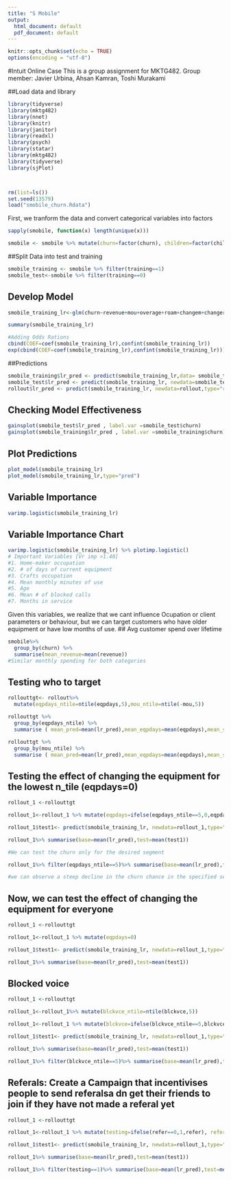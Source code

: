 ---
title: "S Mobile"
output:
  html_document: default
  pdf_document: default
---

```{r setup, include=FALSE}
knitr::opts_chunk$set(echo = TRUE)
options(encoding = "utf-8")

```

#Intuit Online Case
 This is a group assignment for MKTG482. 
 Group member: Javier Urbina, Ahsan Kamran, Toshi Murakami
 
##Load data and library
```{r}

library(tidyverse)
library(mktg482)
library(nnet)
library(knitr)
library(janitor)
library(readxl)
library(psych)
library(statar)
library(mktg482)
library(tidyverse)
library(sjPlot)



rm(list=ls())
set.seed(13579)
load("smobile_churn.Rdata")
```
First, we tranform the data and convert categorical variables into factors

```{r}

sapply(smobile, function(x) length(unique(x)))

smobile <- smobile %>% mutate(churn=factor(churn), children=factor(children),creditaa=factor(creditaa),travel=factor(travel))

```


##Split Data into test and training

```{r}
smobile_training <- smobile %>% filter(training==1)
smobile_test<-smobile %>% filter(training==0)
```




## Develop Model
```{r}
smobile_training_lr<-glm(churn~revenue+mou+overage+roam+changem+changer+dropvce+blckvce+unansvce+custcare+threeway+months+uniqsubs+phones+eqpdays+age+children+creditaa+refurb+occprof+occcler+occcrft+occstud+occhmkr+occret+occself+travel+retcalls+refer+incmiss+income+mcycle, family=binomial, data=smobile_training)

summary(smobile_training_lr)

#Adding Odds Rations
cbind(COEF=coef(smobile_training_lr),confint(smobile_training_lr))
exp(cbind(COEF=coef(smobile_training_lr),confint(smobile_training_lr)))

```

##Predictions
```{r}
smobile_training$lr_pred <- predict(smobile_training_lr,data= smobile_training, type="response")
smobile_test$lr_pred <- predict(smobile_training_lr, newdata=smobile_test,type="response")
rollout$lr_pred <- predict(smobile_training_lr, newdata=rollout,type="response")

```

## Checking Model Effectiveness
```{r}
gainsplot(smobile_test$lr_pred , label.var =smobile_test$churn)
gainsplot(smobile_training$lr_pred , label.var =smobile_training$churn)
```

## Plot Predictions
```{r}
plot_model(smobile_training_lr)
plot_model(smobile_training_lr,type="pred")
```

## Variable Importance
```{r}
varimp.logistic(smobile_training_lr)
```
## Variable Importance Chart
```{r}
varimp.logistic(smobile_training_lr) %>% plotimp.logistic()
# Important Variables [Vr imp >1.40] 
#1. Home-maker occupation 
#2. # of days of current equipment
#3. Crafts occupation
#4. Mean monthly minutes of use
#5. Age
#6. Mean # of blocked calls
#7. Months in service
```


Given this variables, we realize that we cant influence Ocupation or client parameters or behaviour, but we can target customers who have older equipment or have low months of use.
## Avg customer spend over lifetime
```{r}
smobile%>%
  group_by(churn) %>%
  summarise(mean_revenue=mean(revenue))
#Similar monthly spending for both categories
```

## Testing who to target
```{r}
rollouttgt<- rollout%>%
  mutate(eqpdays_ntile=ntile(eqpdays,5),mou_ntile=ntile(-mou,5))

rollouttgt %>%
  group_by(eqpdays_ntile) %>%
  summarise ( mean_pred=mean(lr_pred),mean_eqpdays=mean(eqpdays),mean_spending=mean(revenue), mean_minutes=mean(mou))

rollouttgt %>%
  group_by(mou_ntile) %>%
  summarise ( mean_pred=mean(lr_pred),mean_eqpdays=mean(eqpdays),mean_spending=mean(revenue), mean_minutes=mean(mou))


```


## Testing the effect of changing the equipment for the lowest n_tile (eqpdays=0)
```{r}
rollout_1 <-rollouttgt

rollout_1<-rollout_1 %>% mutate(eqpdays=ifelse(eqpdays_ntile==5,0,eqpdays))

rollout_1$test1<- predict(smobile_training_lr, newdata=rollout_1,type="response")

rollout_1%>% summarise(base=mean(lr_pred),test=mean(test1))

#We can test the churn only for the desired segment

rollout_1%>% filter(eqpdays_ntile==5)%>% summarise(base=mean(lr_pred),test=mean(test1))

#we can observe a steep decline in the churn chance in the specified segment

```


## Now, we can test the effect of changing the equipment for everyone
```{r}
rollout_1 <-rollouttgt

rollout_1<-rollout_1 %>% mutate(eqpdays=0)

rollout_1$test1<- predict(smobile_training_lr, newdata=rollout_1,type="response")

rollout_1%>% summarise(base=mean(lr_pred),test=mean(test1))
```



## Blocked voice
```{r}
rollout_1 <-rollouttgt

rollout_1<-rollout_1%>% mutate(blckvce_ntile=ntile(blckvce,5))

rollout_1<-rollout_1 %>% mutate(blckvce=ifelse(blckvce_ntile==5,blckvce/2,blckvce))

rollout_1$test1<- predict(smobile_training_lr, newdata=rollout_1,type="response")

rollout_1%>% summarise(base=mean(lr_pred),test=mean(test1))

rollout_1%>% filter(blckvce_ntile==5)%>% summarise(base=mean(lr_pred),test=mean(test1))
```

## Referals: Create a Campaign that incentivises people to send referalsa dn get their friends to join if they have not made a referal yet
```{r}
rollout_1 <-rollouttgt

rollout_1<-rollout_1 %>% mutate(testing=ifelse(refer==0,1,refer), refer=ifelse(refer==0,1,refer))

rollout_1$test1<- predict(smobile_training_lr, newdata=rollout_1,type="response")

rollout_1%>% summarise(base=mean(lr_pred),test=mean(test1))

rollout_1%>% filter(testing==1)%>% summarise(base=mean(lr_pred),test=mean(test1))
```